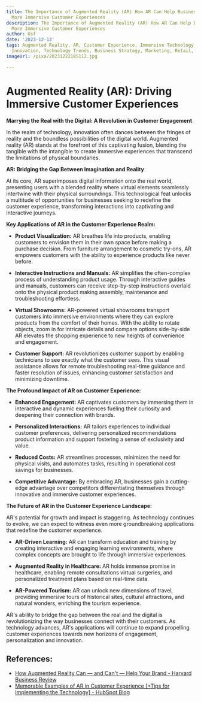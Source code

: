 ```yaml
---
title: The Importance of Augmented Reality (AR) How AR Can Help Businesses Create
  More Immersive Customer Experiences
description: The Importance of Augmented Reality (AR) How AR Can Help Businesses Create
  More Immersive Customer Experiences
author: Usf
date: '2023-12-13'
tags: Augmented Reality, AR, Customer Experience, Immersive Technology, Digital Transformation,
  Innovation, Technology Trends, Business Strategy, Marketing, Retail, E-commerce
imageUrl: /pixa/20231222185112.jpg

---
```

# Augmented Reality (AR): Driving Immersive Customer Experiences

**Marrying the Real with the Digital:  A Revolution  in  Customer Engagement**

In the realm of technology, innovation often dances between  the fringes  of reality and the  boundless possibilities of the digital world. Augmented reality (AR) stands at the forefront of this captivating fusion, blending the tangible with the intangible to create immersive experiences that  transcend the limitations of physical boundaries.

**AR: Bridging the Gap Between  Imagination and Reality**

At its core, AR superimposes digital information onto the real world, presenting  users with a blended reality where virtual elements  seamlessly intertwine with their physical surroundings. This technological feat  unlocks  a multitude  of opportunities for businesses seeking to redefine the customer experience, transforming interactions into captivating and interactive journeys.

**Key Applications  of AR in the Customer Experience  Realm:**

* **Product Visualization:**  AR breathes life into products, enabling  customers to  envision them in their own space before making a purchase decision. From furniture arrangement to cosmetic try-ons, AR empowers customers with  the ability to experience products like never before.

* **Interactive Instructions and Manuals:** AR simplifies  the often-complex process of  understanding product  usage. Through interactive guides and manuals, customers can receive step-by-step  instructions overlaid onto the physical product making assembly, maintenance and troubleshooting effortless.

* **Virtual Showrooms:** AR-powered virtual showrooms transport customers into immersive environments where they can explore products from the comfort of  their homes. With the ability to rotate objects, zoom  in for intricate details and compare options side-by-side  AR elevates the  shopping experience to new heights of convenience and  engagement.

* **Customer Support:** AR revolutionizes  customer support by enabling technicians to see  exactly what the customer sees. This visual assistance allows for remote troubleshooting  real-time guidance and faster resolution of issues,  enhancing customer satisfaction and minimizing downtime.

**The Profound Impact of  AR on Customer Experience:**

* **Enhanced Engagement:** AR captivates customers by immersing them in interactive and dynamic experiences  fueling their curiosity and deepening their connection with brands.

* **Personalized  Interactions:** AR tailors experiences to individual customer preferences, delivering personalized recommendations product information  and support fostering a sense of exclusivity and value.

* **Reduced Costs:** AR streamlines  processes, minimizes  the need for physical visits, and automates tasks,  resulting in operational cost savings for  businesses.

* **Competitive Advantage:** By embracing AR, businesses gain a cutting-edge advantage over competitors differentiating themselves through innovative and immersive customer experiences.

**The Future of AR in the Customer Experience Landscape:**

AR's potential for  growth and impact is staggering. As technology continues to evolve, we can expect to witness even more groundbreaking applications that redefine the customer experience.

* **AR-Driven Learning:** AR  can transform  education  and training by creating interactive and engaging learning environments, where complex concepts are brought to life through immersive experiences.

* **Augmented Reality in Healthcare:** AR holds immense promise  in healthcare, enabling remote consultations virtual surgeries, and personalized treatment plans  based on real-time data.

* **AR-Powered Tourism:** AR can unlock new dimensions of travel, providing immersive tours of historical sites, cultural attractions, and natural wonders, enriching the  tourism experience.

AR's ability  to bridge the gap between the real and the  digital is revolutionizing the  way businesses connect with their customers. As technology advances, AR's applications  will continue  to expand propelling customer experiences towards new horizons of engagement, personalization and innovation.

## References:
- [How Augmented Reality Can — and Can't — Help Your Brand - Harvard Business Review](https://hbr.org/2022/03/how-augmented-reality-can-and-cant-help-your-brand)
- [Memorable Examples of AR in Customer Experience [+Tips for Implementing the Technology] - HubSpot Blog](https://blog.hubspot.com/service/augmented-reality-customer-experience)
